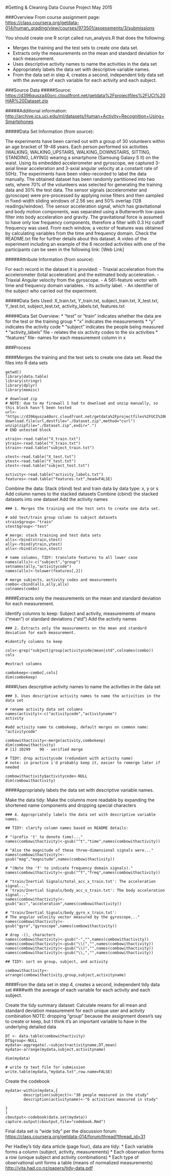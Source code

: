 #Getting & Cleaning Data Course Project
May 2015

###Overview
From course assignment page:
<https://class.coursera.org/getdata-014/human_grading/view/courses/973501/assessments/3/submissions>

You should create one R script called run_analysis.R that does the following:

* Merges the training and the test sets to create one data set.
* Extracts only the measurements on the mean and standard deviation for each measurement. 
* Uses descriptive activity names to name the activities in the data set
* Appropriately labels the data set with descriptive variable names. 
* From the data set in step 4, creates a second, independent tidy data set with the average of each variable for each activity and each subject.

###Source Data
#####Source:
<https://d396qusza40orc.cloudfront.net/getdata%2Fprojectfiles%2FUCI%20HAR%20Dataset.zip>

#####Additional information:
<http://archive.ics.uci.edu/ml/datasets/Human+Activity+Recognition+Using+Smartphones>

#####Data Set Information (from source):

The experiments have been carried out with a group of 30 volunteers within an age bracket of 19-48 years. Each person performed six activities (WALKING, WALKING_UPSTAIRS, WALKING_DOWNSTAIRS, SITTING, STANDING, LAYING) wearing a smartphone (Samsung Galaxy S II) on the waist. Using its embedded accelerometer and gyroscope, we captured 3-axial linear acceleration and 3-axial angular velocity at a constant rate of 50Hz. The experiments have been video-recorded to label the data manually. The obtained dataset has been randomly partitioned into two sets, where 70% of the volunteers was selected for generating the training data and 30% the test data. 
The sensor signals (accelerometer and gyroscope) were pre-processed by applying noise filters and then sampled in fixed-width sliding windows of 2.56 sec and 50% overlap (128 readings/window). The sensor acceleration signal, which has gravitational and body motion components, was separated using a Butterworth low-pass filter into body acceleration and gravity. The gravitational force is assumed to have only low frequency components, therefore a filter with 0.3 Hz cutoff frequency was used. From each window, a vector of features was obtained by calculating variables from the time and frequency domain.
Check the README.txt file for further details about this dataset. 
A video of the experiment including an example of the 6 recorded activities with one of the participants can be seen in the following link: [Web Link]

#####Attribute Information (from source):

For each record in the dataset it is provided: 
- Triaxial acceleration from the accelerometer (total acceleration) and the estimated body acceleration. 
- Triaxial Angular velocity from the gyroscope. 
- A 561-feature vector with time and frequency domain variables. 
- Its activity label. 
- An identifier of the subject who carried out the experiment.

#####Data Sets Used:
X_train.txt, Y_train.txt, subject_train.txt, 
X_test.txt, Y_test.txt, subject_test.txt, 
activity_labels.txt, features.txt

#####Data Set Overview:
* "test" or "train" indicates whether the data are for the test or the training group
* "x" indicates the measurements
* "y" indicates the activity code
* "subject" indicates the people being measured
* "activity_labels" file - relates the six activity codes to the six activities
* "features " file- names for each measurement column in x

###Process

####Merges the training and the test sets to create one data set.
Read the files into R data sets

```
getwd()
library(data.table)
library(stringr)
library(dplyr)
library(memisc)

# download zip
# NOTE: due to my firewall I had to download and unzip manually, so this block hasn't been tested
url<-"https://d396qusza40orc.cloudfront.net/getdata%2Fprojectfiles%2FUCI%20HAR%20Dataset.zip"
download.file(url,destfile="./Dataset.zip",method="curl")
unzip(zipfile="./Dataset.zip",exdir=".")
# END untested block

xtrain<-read.table("X_train.txt")
ytrain<-read.table("Y_train.txt")
strain<-read.table("subject_train.txt")

xtest<-read.table("X_test.txt")
ytest<-read.table("Y_test.txt")
stest<-read.table("subject_test.txt")

activity<-read.table("activity_labels.txt")
features<-read.table("features.txt",head=FALSE)
```

Combine the data:
Stack (rbind) test and train data by data type: x, y or s
Add column names to the stacked datasets
Combine (cbind) the stacked datasets into one dataset
Add the activity names

```
### 1. Merges the training and the test sets to create one data set.

# add test/train group column to subject datasets
strain$group<-"train"
stest$group<-"test"

# merge: stack training and test data sets
alls<-rbind(strain,stest)
ally<-rbind(ytrain,ytest)
allx<-rbind(xtrain,xtest)

# name columns, TIDY: translate features to all lower case
names(alls)<-c("subject","group")
setnames(ally,"activitycode")
names(allx)<-tolower(features[,2])

# merge subjects, activity codes and measurements
combo<-cbind(alls,ally,allx)
colnames(combo)
```

####Extracts only the measurements on the mean and standard deviation for each measurement. 

Identify columns to keep:
Subject and activity, measurements of means ("mean")  or standard deviations ("std")
Add the activity names

```
### 2. Extracts only the measurements on the mean and standard deviation for each measurement. 

#identify columns to keep

cols<-grep("subject|group|activitycode|mean|std",colnames(combo))
cols

#extract columns

combokeep<-combo[,cols]
dim(combokeep)
```

####Uses descriptive activity names to name the activities in the data set

```
### 3. Uses descriptive activity names to name the activities in the data set

# rename activity data set columns
names(activity)<-c("activitycode","activityname")
activity

#add activity name to combokeep, default merges on common name: "activitycode"

combowithactivity<-merge(activity,combokeep)
dim(combowithactivity)
# [1] 10299    90 - verified merge

# TIDY: drop activitycode (redundant with activity name)
# note: in practice i'd probably keep it, easier to remerge later if needed

combowithactivity$activitycode<-NULL
dim(combowithactivity)
```

####Appropriately labels the data set with descriptive variable names. 

Make the data tidy:
Make the columns more readable by expanding the shortened name components and dropping special characters

```
### 4. Appropriately labels the data set with descriptive variable names. 

## TIDY: clarify column names based on README details:

# "(prefix 't' to denote time)..."
names(combowithactivity)<-gsub("^t","time",names(combowithactivity))

# "Also the magnitude of these three-dimensional signals were..."
names(combowithactivity)<-gsub("mag","magnitude",names(combowithactivity))

# "(Note the 'f' to indicate frequency domain signals)." 
names(combowithactivity)<-gsub("^f","freq",names(combowithactivity))

# "train/Inertial Signals/total_acc_x_train.txt': The acceleration signal..."
# 'train/Inertial Signals/body_acc_x_train.txt': The body acceleration signal..." 
names(combowithactivity)<-gsub("acc","acceleration",names(combowithactivity))

# "train/Inertial Signals/body_gyro_x_train.txt': 
# The angular velocity vector measured by the gyroscope..."
names(combowithactivity)<-gsub("gyro","gyroscope",names(combowithactivity))

# drop -(), characters
names(combowithactivity)<-gsub("-","",names(combowithactivity))
names(combowithactivity)<-gsub("\\(","",names(combowithactivity))
names(combowithactivity)<-gsub("\\)","",names(combowithactivity))
names(combowithactivity)<-gsub("\\,","",names(combowithactivity))

## TIDY: sort on group, subject, and activity

combowithactivity<-arrange(combowithactivity,group,subject,activityname)
```

####From the data set in step 4, creates a second, independent tidy data set 
####with the average of each variable for each activity and each subject.

Create the tidy summary dataset:
Calculate means for all mean and standard deviation measurement for each unique user and activity combination
NOTE: dropping "group" because the assignment doesn's say to create or keep, but I think it's an 
important variable to have in the underlying detailed data

```
DT <- data.table(combowithactivity)
DT$group<-NULL
mydata<-aggregate(.~subject+activityname,DT,mean)
mydata<-arrange(mydata,subject,activityname)

dim(mydata)

# write to text file for submission
write.table(mydata,"mydata.txt",row.name=FALSE)
```

Create the codebook

```
mydata<-within(mydata,{
        description(subject)<-"30 people measured in the study"
        description(activityname)<-"6 activities measured in study"
        
}
)
cboutput<-codebook(data.set(mydata))
capture.output(cboutput,file="codebook.Rmd")

```

Final data set is "wide tidy" per the discussion forum:
<https://class.coursera.org/getdata-014/forum/thread?thread_id=31>

Per Hadley's tidy data article (page four), data are tidy:
* Each variable forms a column (subject, activity, measurements)
* Each observation forms a row (unique subject and activity combinations)
* Each type of observational unit forms a table (means of normalized measurements)
<http://vita.had.co.nz/papers/tidy-data.pdf>

